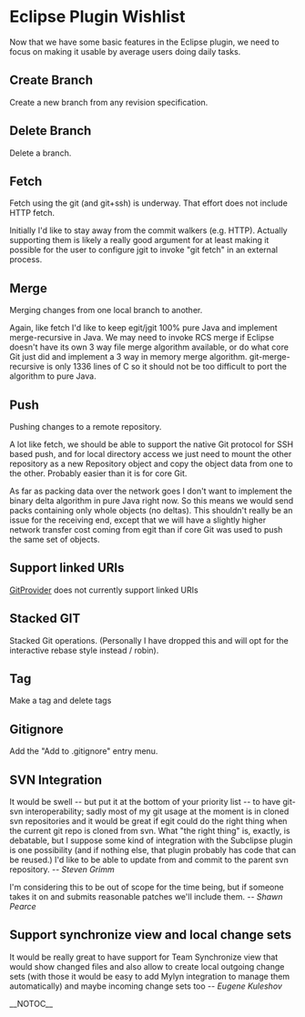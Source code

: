 = Eclipse Plugin Wishlist =
Now that we have some basic features in the Eclipse plugin, we need to focus on making it usable by average users doing daily tasks.

== Create Branch ==
Create a new branch from any revision specification.

== Delete Branch ==
Delete a branch.

== Fetch ==
Fetch using the git (and git+ssh) is underway. That effort does not include HTTP fetch.

Initially I'd like to stay away from the commit walkers (e.g. HTTP).  Actually supporting them is likely a really good argument for at least making it possible for the user to configure jgit to invoke "git fetch" in an external process.

== Merge ==
Merging changes from one local branch to another.

Again, like fetch I'd like to keep egit/jgit 100% pure Java and implement merge-recursive in Java.  We may need to invoke RCS merge if Eclipse doesn't have its own 3 way file merge algorithm available, or do what core Git just did and implement a 3 way in memory merge algorithm.  git-merge-recursive is only 1336 lines of C so it should not be too difficult to port the algorithm to pure Java.

== Push ==
Pushing changes to a remote repository.

A lot like fetch, we should be able to support the native Git protocol for SSH based push, and for local directory access we just need to mount the other repository as a new Repository object and copy the object data from one to the other.  Probably easier than it is for core Git.

As far as packing data over the network goes I don't want to implement the binary delta algorithm in pure Java right now.  So this means we would send packs containing only whole objects (no deltas).  This shouldn't really be an issue for the receiving end, except that we will have a slightly higher network transfer cost coming from egit than if core Git was used to push the same set of objects.

== Support linked URIs ==

[[GitProvider]] does not currently support linked URIs

== Stacked GIT ==
Stacked Git operations. (Personally I have dropped this and will opt for the interactive rebase style instead / robin).

== Tag ==
Make a tag and delete tags

== Gitignore ==
Add the "Add to .gitignore" entry menu.

== SVN Integration ==
It would be swell -- but put it at the bottom of your priority list -- to have git-svn interoperability; sadly most of my git usage at the moment is in cloned svn repositories and it would be great if egit could do the right thing when the current git repo is cloned from svn. What "the right thing" is, exactly, is debatable, but I suppose some kind of integration with the Subclipse plugin is one possibility (and if nothing else, that plugin probably has code that can be reused.) I'd like to be able to update from and commit to the parent svn repository. <i>-- Steven Grimm</i>

I'm considering this to be out of scope for the time being, but if someone takes it on and submits reasonable patches we'll include them. <i>-- Shawn Pearce</i>

== Support synchronize view and local change sets ==
It would be really great to have support for Team Synchronize view that would show changed files and also allow to create local outgoing change sets (with those it would be easy to add Mylyn integration to manage them automatically) and maybe incoming change sets too<i> -- Eugene Kuleshov</i>

__NOTOC__